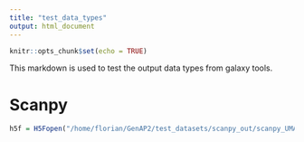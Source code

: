 ```yaml
---
title: "test_data_types"
output: html_document
---
```


```r
knitr::opts_chunk$set(echo = TRUE)
```

This markdown is used to test the output data types from galaxy tools.

# Scanpy

```r
h5f = H5Fopen("/home/florian/GenAP2/test_datasets/scanpy_out/scanpy_UMAP_object.1k_pbmc.h5")
```

